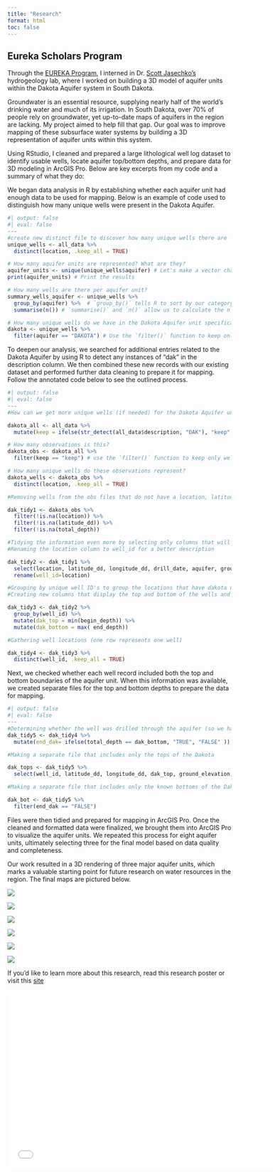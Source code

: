 ```yaml
---
title: "Research"
format: html
toc: false
---
```


## Eureka Scholars Program

Through the [EUREKA Program](https://eureka.csep.ucsb.edu/), I interned in Dr. [Scott Jasechko’s](https://bren.ucsb.edu/people/scott-jasechko) hydrogeology lab, where I worked on building a 3D model of aquifer units within the Dakota Aquifer system in South Dakota.

Groundwater is an essential resource, supplying nearly half of the world’s drinking water and much of its irrigation. In South Dakota, over 70% of people rely on groundwater, yet up-to-date maps of aquifers in the region are lacking. My project aimed to help fill that gap. Our goal was to improve mapping of these subsurface water systems by building a 3D representation of aquifer units within this system.


Using RStudio, I cleaned and prepared a large lithological well log dataset to identify usable wells, locate aquifer top/bottom depths, and prepare data for 3D modeling in ArcGIS Pro. Below are key excerpts from my code and a summary of what they do:

We began data analysis in R by establishing whether each aquifer unit had enough data to be used for mapping. Below is an example of code used to distinguish how many unique wells were present in the Dakota Aquifer.

```r
#| output: false
#| eval: false
---
#create new distinct file to discover how many unique wells there are
unique_wells <- all_data %>% 
  distinct(location, .keep_all = TRUE) 

# How many aquifer units are represented? What are they? 
aquifer_units <- unique(unique_wells$aquifer) # Let's make a vector character string with all of the units
print(aquifer_units) # Print the results 

# How many wells are there per aquifer unit? 
summary_wells_aquifer <- unique_wells %>% 
  group_by(aquifer) %>%  # `group_by()` tells R to sort by our category aquifer (the column)
  summarise(n()) # `summarise()` and `n()` allow us to calculate the n (count) of wells 

# How many unique wells do we have in the Dakota Aquifer unit specifically?
dakota <- unique_wells %>% 
  filter(aquifer == "DAKOTA") # Use the `filter()` function to keep only wells that are drilled in the aquifer unit "Dakota" 


```

To deepen our analysis, we searched for additional entries related to the Dakota Aquifer by using R to detect any instances of “dak” in the description column. We then combined these new records with our existing dataset and performed further data cleaning to prepare it for mapping. Follow the annotated code below to see the outlined process.

```r
#| output: false
#| eval: false
---
#How can we get more unique wells (if needed) for the Dakota Aquifer unit (hint: the 'description' column)? 

dakota_all <- all_data %>% 
  mutate(keep = ifelse(str_detect(all_data$description, "DAK"), "keep", NA)) #detect "dak" in well description and create new colun categorized either "keep" or NA

# How many observations is this? 
dakota_obs <- dakota_all %>% 
  filter(keep == "keep") # use the `filter()` function to keep only wells that we identified that have the Dakota in their description 

# How many unique wells do these observations represent? 
dakota_wells <- dakota_obs %>% 
  distinct(location, .keep_all = TRUE)

#Removing wells from the obs files that do not have a location, latitude, or longitude

dak_tidy1 <- dakota_obs %>% 
  filter(!is.na(location)) %>% 
  filter(!is.na(latitude_dd)) %>% 
  filter(!is.na(total_depth))

#Tidying the information even more by selecting only columns that will be useful for our project
#Renaming the location column to well_id for a better description

dak_tidy2 <- dak_tidy1 %>% 
  select(location, latitude_dd, longitude_dd, drill_date, aquifer, ground_elevation, total_depth, begin_depth, end_depth, description) %>%
  rename(well_id=location)

#Grouping by unique well ID's to group the locations that have dakota observations in multiple layers
#Creating new columns that display the top and bottom of the wells and locations

dak_tidy3 <- dak_tidy2 %>% 
  group_by(well_id) %>% 
  mutate(dak_top = min(begin_depth)) %>% 
  mutate(dak_bottom = max( end_depth))

#Gathering well locations (one row represents one well)

dak_tidy4 <- dak_tidy3 %>% 
  distinct(well_id, .keep_all = TRUE)

```

Next, we checked whether each well record included both the top and bottom boundaries of the aquifer unit. When this information was available, we created separate files for the top and bottom depths to prepare the data for mapping.

```r
#| output: false
#| eval: false
---
#Determining whether the well was drilled through the aquifer (so we have an accurate start and end) or if the bottom of the well is when drilling ended
dak_tidy5 <- dak_tidy4 %>% 
  mutate(end_dak= ifelse(total_depth == dak_bottom, "TRUE", "FALSE" ))

#Making a separate file that includes only the tops of the Dakota

dak_tops <- dak_tidy5 %>% 
  select(well_id, latitude_dd, longitude_dd, dak_top, ground_elevation, description)

#Making a separate file that includes only the known bottoms of the Dakota

dak_bot <- dak_tidy5 %>% 
  filter(end_dak == "FALSE")
```

Files were then tidied and prepared for mapping in ArcGIS Pro. Once the cleaned and formatted data were finalized, we brought them into ArcGIS Pro to visualize the aquifer units. We repeated this process for eight aquifer units, ultimately selecting three for the final model based on data quality and completeness.

Our work resulted in a 3D rendering of three major aquifer units, which marks a valuable starting point for future research on water resources in the region. The final maps are pictured below.

::: {layout="[[1, 1, 1]]"} 
![](media/dakota_tops.jpg){group="Research"
description="Top Layer of Dakota Aquifer Unit"}

![](media/codell_tops.jpg){group="Research"
description="Top Layer of Codell Aquifer Unit"}

![](media/niobrara_tops.jpg){group="Research"
description="Top Layer of Niobrara Aquifer Unit"}

:::

::: {layout="[[1, 1, 1]]"} 
![](media/dakota_bottoms.jpg){group="Research"
description="Bottom Layer of Dakota Aquifer Unit"}

![](media/codell_bottoms.jpg){group="Research"
description="Bottom Layer of Codell Aquifer Unit"}

![](media/niobrara_bottoms.jpg){group="Research"
description="Bottom Layer of Niobrara Aquifer Unit"}

:::

If you'd like to learn more about this research, read this research poster or visit this [site](https://lbraconilazarini.wixsite.com/3d-model-dakota-aqui)

<embed src="media/poster.pdf" type="application/pdf" width="600" height="400">
